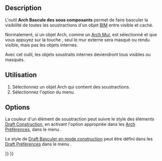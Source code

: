 <languages/>

{{Docnav/fr
|[[Arch_ToggleIfcBrepFlag/fr|Basculer en B-rep IFC]]
|[[Arch_Survey/fr|Prendre des cotes]]
|[[BIM_Workbench/fr|Atelier BIM]]
|IconL=Arch_ToggleIfcBrepFlag.svg
|IconR=Arch_Survey.svg
|IconC=Workbench_BIM.svg
}}

{{VeryImportantMessage|Cette commande fait partie de l'ensemble intégré de l'[[BIM_Workbench/fr|atelier BIM]] avec la V1.0<br>
Cette page a été mise à jour pour cette version.}}

{{GuiCommand/fr
|Name=Arch ToggleSubs
|Name/fr=Arch Bascule des sous composants
|MenuLocation=Utilitaires → Activer/désactiver les sous-composants
|Workbenches=[[BIM_Workbench/fr|BIM]]
|Shortcut=‏‎Ctrl + Espace
|SeeAlso=[[Arch_Component/fr|Arch Composants]]
}}

==Description==

L'outil '''Arch Bascule des sous composants''' permet de faire basculer la visibilité de toutes les soustractions d'un objet [[BIM_Workbench/fr|BIM]] entre visible et caché.

Normalement, si un objet Arch, comme un [[Arch_Wall/fr|Arch Mur]], est sélectionné et que vous appuyez sur la touche {{KEY|Espace}}, seul le mur externe sera masqué ou rendu visible, mais pas les objets internes.

Avec cet outil, les objets soustraits internes deviendront tous visibles ou masqués.

<span id="Usage"></span>
==Utilisation==

# Sélectionnez un  objet Arch qui contient des soustractions.
# Sélectionnez l'option {{MenuCommand|Utilitaires → [[Image:Arch_ToggleSubs.svg|16px]] Activer/désactiver les sous-composants}} du menu.

== Options==

La couleur d'un élément de soustraction peut suivre le style des éléments [[Draft_ToggleConstructionMode|Draft Construction]], en activant l'option appropriée dans les [[Arch_Preferences/fr|Arch Préférences]], dans le menu {{MenuCommand|Édition → Préférences → Arch → Paramètres généraux → Appliquer le style de construction aux sous-composants}}.

Le style de [[Draft_ToggleConstructionMode/fr|Draft Basculer en mode construction]] peut être défini dans les [[Draft_Preferences/fr|Draft Préférences]] dans le menu {{MenuCommand|Préférences → Draft → Paramètres généraux}}.


{{Docnav/fr
|[[Arch_ToggleIfcBrepFlag/fr|Basculer en B-rep IFC]]
|[[Arch_Survey/fr|Prendre des cotes]]
|[[BIM_Workbench/fr|Atelier BIM]]
|IconL=Arch_ToggleIfcBrepFlag.svg
|IconR=Arch_Survey.svg
|IconC=Workbench_BIM.svg
}}

{{BIM_Tools_navi{{#translation:}}}}
{{Userdocnavi{{#translation:}}}}